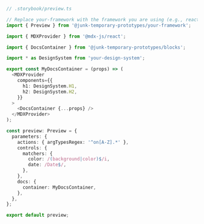 ```ts
// .storybook/preview.ts

// Replace your-framework with the framework you are using (e.g., react, vue3)
import { Preview } from '@junk-temporary-prototypes/your-framework';

import { MDXProvider } from '@mdx-js/react';

import { DocsContainer } from '@junk-temporary-prototypes/blocks';

import * as DesignSystem from 'your-design-system';

export const MyDocsContainer = (props) => (
  <MDXProvider
    components={{
      h1: DesignSystem.H1,
      h2: DesignSystem.H2,
    }}
  >
    <DocsContainer {...props} />
  </MDXProvider>
);

const preview: Preview = {
  parameters: {
    actions: { argTypesRegex: '^on[A-Z].*' },
    controls: {
      matchers: {
        color: /(background|color)$/i,
        date: /Date$/,
      },
    },
    docs: {
      container: MyDocsContainer,
    },
  },
};

export default preview;
```
